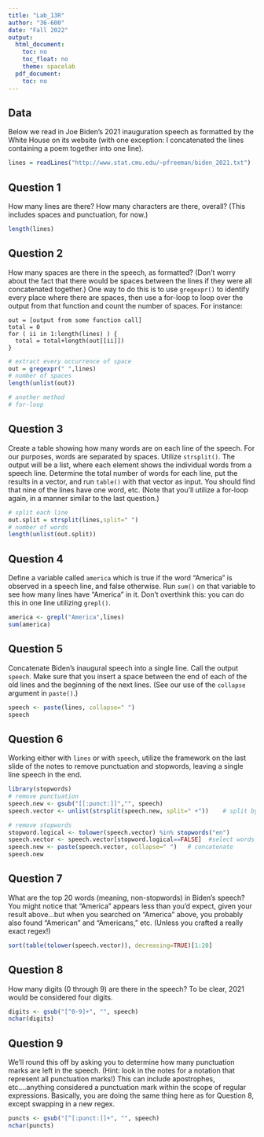 ```yaml
---
title: "Lab_13R"
author: "36-600"
date: "Fall 2022"
output:
  html_document:
    toc: no
    toc_float: no
    theme: spacelab
  pdf_document:
    toc: no
---
```


## Data

Below we read in Joe Biden's 2021 inauguration speech as formatted by the White House on its website (with one exception: I concatenated the lines containing a poem together into one line).
```r
lines = readLines("http://www.stat.cmu.edu/~pfreeman/biden_2021.txt")
```

## Question 1

How many lines are there? How many characters are there, overall? (This includes spaces and punctuation, for now.)
```r
length(lines)
```

## Question 2

How many spaces are there in the speech, as formatted? (Don't worry about the fact that there would be spaces between the lines if they were all concatenated together.) One way to do this is to use `gregexpr()` to identify every place where there are spaces, then use a for-loop to loop over the output from that function and count the number of spaces. For instance:
```
out = [output from some function call]
total = 0
for ( ii in 1:length(lines) ) {
  total = total+length(out[[ii]])
}
```

```r
# extract every occurrence of space
out = gregexpr(" ",lines)
# number of spaces
length(unlist(out))

# another method
# for-loop
```

## Question 3

Create a table showing how many words are on each line of the speech. For our purposes, words are separated by spaces. Utilize `strsplit()`. The output will be a list, where each element shows the individual words from a speech line. Determine the total number of words for each line, put the results in a vector, and run `table()` with that vector as input. You should find that nine of the lines have one word, etc. (Note that you'll utilize a for-loop again, in a manner similar to the last question.)
```r
# split each line
out.split = strsplit(lines,split=" ")
# number of words
length(unlist(out.split))
```

## Question 4

Define a variable called `america` which is true if the word "America" is observed in a speech line, and false otherwise. Run `sum()` on that variable to see how many lines have "America" in it. Don't overthink this: you can do this in one line utilizing `grepl()`.
```r
america <- grepl("America",lines)
sum(america)
```

## Question 5

Concatenate Biden's inaugural speech into a single line. Call the output `speech`. Make sure that you insert a space between the end of each of the old lines and the beginning of the next lines. (See our use of the `collapse` argument in `paste()`.)
```r
speech <- paste(lines, collapse=" ")
speech
```

## Question 6

Working either with `lines` or with `speech`, utilize the framework on the last slide of the notes to remove punctuation and stopwords, leaving a single line speech in the end.
```r
library(stopwords)
# remove punctuation 
speech.new <- gsub("[[:punct:]]","", speech)
speech.vector <- unlist(strsplit(speech.new, split=" +"))    # split by spaces

# remove stopwords 
stopword.logical <- tolower(speech.vector) %in% stopwords("en") 
speech.vector <- speech.vector[stopword.logical==FALSE]  #select words except stopwords
speech.new <- paste(speech.vector, collapse=" ")   # concatenate
speech.new
```

## Question 7

What are the top 20 words (meaning, non-stopwords) in Biden's speech? You might notice that "America" appears less than you'd expect, given your result above...but when you searched on "America" above, you probably also found "American" and "Americans," etc. (Unless you crafted a really exact regex!)
```r
sort(table(tolower(speech.vector)), decreasing=TRUE)[1:20]
```

## Question 8

How many digits (0 through 9) are there in the speech? To be clear, 2021 would be considered four digits.
```r
digits <- gsub("[^0-9]+", "", speech)
nchar(digits)
```

## Question 9

We'll round this off by asking you to determine how many punctuation marks are left in the speech. (Hint: look in the notes for a notation that represent all punctuation marks!) This can include apostrophes, etc....anything considered a punctuation mark within the scope of regular expressions. Basically, you are doing the same thing here as for Question 8, except swapping in a new regex.
```r
puncts <- gsub("[^[:punct:]]+", "", speech)
nchar(puncts)
```
